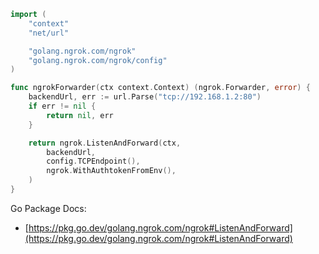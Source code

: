 ```go
import (
	"context"
	"net/url"

	"golang.ngrok.com/ngrok"
	"golang.ngrok.com/ngrok/config"
)

func ngrokForwarder(ctx context.Context) (ngrok.Forwarder, error) {
	backendUrl, err := url.Parse("tcp://192.168.1.2:80")
	if err != nil {
		return nil, err
	}

	return ngrok.ListenAndForward(ctx,
		backendUrl,
		config.TCPEndpoint(),
		ngrok.WithAuthtokenFromEnv(),
	)
}
```

Go Package Docs:

- [https://pkg.go.dev/golang.ngrok.com/ngrok#ListenAndForward](https://pkg.go.dev/golang.ngrok.com/ngrok#ListenAndForward)
